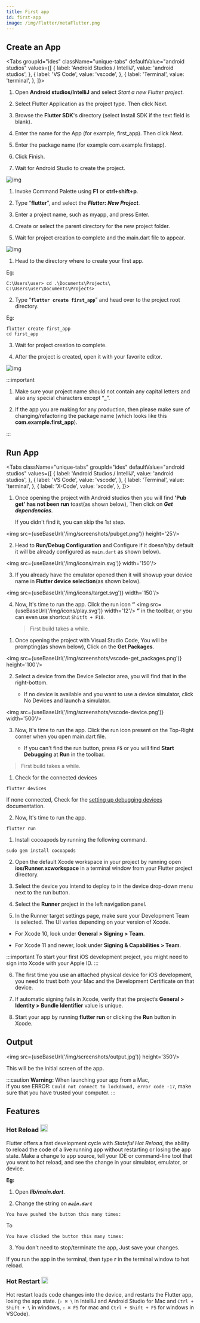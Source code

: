 ```yaml
---
title: First app
id: first-app
image: /img/Flutter/metaFlutter.png
---
```


## Create an App ##


<Tabs
  groupId="ides"
  className="unique-tabs"
  defaultValue="android studios"
  values={[
    { label: 'Android Studios / IntelliJ', value: 'android studios', },
    { label: 'VS Code', value: 'vscode', },
    { label: 'Terminal', value: 'terminal', },
  ]}>
<TabItem value="android studios">

1. Open **Android studios/IntelliJ** and select *Start a new Flutter project*.

2. Select Flutter Application as the project type. Then click Next.

3. Browse the **Flutter SDK**'s directory (select Install SDK if the text field is blank).

4. Enter the name for the App (for example, first_app). Then click Next.

5. Enter the package name (for example com.example.firstapp).

6. Click Finish.

7. Wait for Android Studio to create the project.

  ![img](/img/gifs/android-first_app.gif)

</TabItem>
<TabItem value="vscode">

1. Invoke Command Palette using **F1** or **ctrl+shift+p**.

2. Type “**flutter**”, and select the ***Flutter: New Project***.

3. Enter a project name, such as myapp, and press Enter.

4. Create or select the parent directory for the new project folder.

5. Wait for project creation to complete and the main.dart file to appear.

  ![img](/img/gifs/vscode-first_app.gif)

</TabItem>
<TabItem value="terminal">

1. Head to the directory where to create your first app.
  
  Eg: 
  ```shell
  C:\Users\user> cd .\Documents\Projects\
  C:\Users\user\Documents\Projects>
  ```

2. Type “**`flutter create first_app`**” and head over to the project root directory.

  Eg:
  ```shell
  flutter create first_app
  cd first_app
  ```

3. Wait for project creation to complete.

4. After the project is created, open it with your favorite editor.

  ![img](/img/gifs/terminal-first_app.gif)

</TabItem>
</Tabs>

:::important

1. Make sure your project name should not contain any capital letters 
and also any special characters except “**_**”.

2. If the app you are making for any production, 
then please make sure of changing/refactoring the package name
(which looks like this **com.example.first_app**).

:::

## Run App ##

<Tabs
  className="unique-tabs"
  groupId="ides"
  defaultValue="android studios"
  values={[
    { label: 'Android Studios / IntelliJ', value: 'android studios', },
    { label: 'VS Code', value: 'vscode', },
    { label: 'Terminal', value: 'terminal', },
    { label: 'X-Code', value: 'xcode', },
  ]}>
<TabItem value="android studios">

1. Once opening the project with Android studios then you will find **'Pub get' has not been run** toast(as shown below), Then click on ***Get dependencies***.

    If you didn't find it, you can skip the 1st step.

  <img src={useBaseUrl('/img/screenshots/pubget.png')} height='25'/>

2. Head to **Run/Debug Configuration** and Configure if it doesn't(by default it will be already configured as `main.dart` as shown below).

  <img src={useBaseUrl('/img/icons/main.svg')} width='150'/>

3. If you already have the emulator opened then it will showup your device name in **Flutter device selection**(as shown below).

  <img src={useBaseUrl('/img/icons/target.svg')} width='150'/>

4. Now, It's time to run the app. Click the run icon **“** <img src={useBaseUrl('/img/icons/play.svg')} width='12'/> **”** in the toolbar, or you can even use shortcut `Shitft + F10`.

    > First build takes a while.

</TabItem>
<TabItem value="vscode">

1. Once opening the project with Visual Studio Code, You will be prompting(as shown below), Click on the **Get Packages**.

  <img src={useBaseUrl('/img/screenshots/vscode-get_packages.png')} height='100'/>

2. Select a device from the Device Selector area, you will find that in the right-bottom.

    * If no device is available and you want to use a device simulator, click No Devices and launch a simulator.

  <img src={useBaseUrl('/img/screenshots/vscode-device.png')} width='500'/>

3. Now, It's time to run the app. Click the run icon present on the Top-Right corner when you open main.dart file.

    * If you can't find the run button, press **<b>`F5`</b>** or you will find **Start Debugging** at **Run** in the toolbar.

> First build takes a while.

</TabItem>

<TabItem value="terminal">

1. Check for the connected devices

  ```shell
  flutter devices
  ```

  If none connected, Check for the [setting up debugging devices](ide#set-up-your-android-device) documentation.

2. Now, It's time to run the app.

  ```shell
  flutter run
  ```

</TabItem>


<TabItem value="xcode">

1. Install cocoapods by running the following command.

  ```shell
  sudo gem install cocoapods
  ```

2. Open the default Xcode workspace in your project by running open **ios/Runner.xcworkspace** 
in a terminal window from your Flutter project directory.

3. Select the device you intend to deploy to in the device drop-down menu next to the run button.

4. Select the **Runner** project in the left navigation panel.

5. In the Runner target settings page, make sure your Development Team is selected. 
The UI varies depending on your version of Xcode.

  - For Xcode 10, look under **General > Signing > Team**.
    
  - For Xcode 11 and newer, look under **Signing & Capabilities > Team**.

:::important
To start your first iOS development project, you might need to sign into Xcode with your Apple ID.
:::

6. The first time you use an attached physical device for iOS development, 
you need to trust both your Mac and the Development Certificate on that device.

7. If automatic signing fails in Xcode, 
verify that the project’s **General > Identity > Bundle Identifier** value is unique.

8. Start your app by running **flutter run** or clicking the **Run** button in Xcode.

</TabItem>

</Tabs>

## Output ##

<img src={useBaseUrl('/img/screenshots/output.jpg')} height='350'/>

This will be the initial screen of the app.

:::caution
 **Warning:** 
 When launching your app from a Mac, <br/>
 if you see ERROR: `Could not connect to lockdownd, error code -17`, 
 make sure that you have trusted your computer.
:::

## Features ##

<h3>Hot Reload <img src={useBaseUrl('/img/icons/hot_reload.svg')} height='20'/></h3>

Flutter offers a fast development cycle with *Stateful Hot Reload*, 
the ability to reload the code of a live running app without restarting or losing the app state. 
Make a change to app source, tell your IDE or command-line tool that you want to hot reload, 
and see the change in your simulator, emulator, or device.

**Eg:**

  1. Open ***lib/main.dart***.
  
  2. Change the string on ***`main.dart`***

  ```
  You have pushed the button this many times:
  ```  
  To

  ```
  You have clicked the button this many times:
  ```

  3. You don't need to stop/terminate the app, Just save your changes.

  If you run the app in the terminal, then type **r** in the terminal window to hot reload.

<h3>Hot Restart <img src={useBaseUrl('/img/icons/hot_restart.svg')} height='18'/></h3>

Hot restart loads code changes into the device, and restarts the Flutter app, 
losing the app state. (`⇧ ⌘ \` in IntelliJ and Android Studio for Mac and `Ctrl + Shift + \` in windows, 
`⇧ ⌘ F5` for mac and `Ctrl + Shift + F5` for windows in VSCode).
